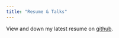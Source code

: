 ```yaml
---
title: "Resume & Talks"
---
```


View and down my latest resume on [github](https://github.com/jimtheflash/jk-resume/blob/master/jk-resume.pdf){target="_blank"}.

